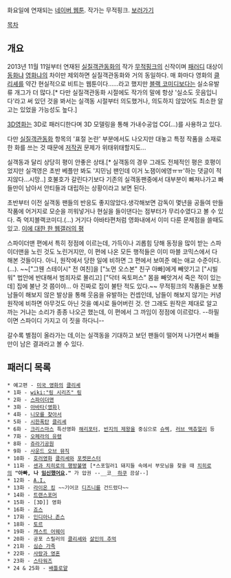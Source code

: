 화요일에 연재되는 [[네이버 웹툰]]. 작가는 무적핑크.
[http://comic.naver.com/webtoon/list.nhn?titleId=599232&weekday=tue 보러가기]

[[목차]]
== 개요 ==
2013년 11월 11일부터 연재된 [[실질객관동화]]의 작가 [[무적핑크]]의 신작이며 [[패러디]] 대상이 [[동화]]냐 [[영화]]냐의 차이만 제외하면 실질객관동화와 거의 동일하다. 매 화마다 영화의 [[클리셰]]를 약간 현실적으로 비트는 웹툰이다……라고 했지만 [[블랙 코미디]]보다는 실소유발류 개그가 더 많다.[* 다만 실질객관동화 시절에도 작가의 말에 항상 '실소도 웃음입니다'라고 써 있던 것을 봐서는 실객동 시절부터 의도했거나, 의도하지 않았어도 최소한 알고는 있었을 가능성도 높다.]

[[3D]]영화는 3D로 패러디한다며 3D 모델링을 통해 가내수공업 CG(…)를 사용하고 있다.

다만 [[실질객관동화]] 항목의 '표절 논란' 부분에서도 나오지만 대놓고 특정 작품을 소재로 한 화를 쓰는 것 때문에 [[저작권]] 문제가 위태위태할지도…

실객동과 달리 상당히 평이 안좋은 상태.[* 실객동의 경우 그래도 전체적인 평은 호평이었지만 실객영은 초반 베플만 봐도 '지민님 팬인데 이거 노잼이에영ㅠㅠ'하는 댓글이 적지않다...시망..]
호불호가 갈린다기보다 기존의 실객동팬중에서 대부분이 빠져나가고 빠들만이 남아서 안티들과 대립하는 상황이라고 보면 된다.

초반부터 이전 실객동 팬들의 반응도 좋지않았다.생각해보면 감독이 몇년을 공들여 만들 작품에 어거지로 모순을 끼워넣거나 현실을 들이댄다는 점부터가 무리수였다고 볼 수 있다. 즉 억지블랙코미디.(...) 거기다 아바타편처럼 영화내에서 이미 다룬 문제점을 쓸때도 있고. [http://gall.dcinside.com/board/view/?id=webtoon&no=149332 이에 대한 한 웹갤러의 평]

스파이더맨 편에서 특히 정점에 이르는데, 가득이나 괴롭힘 당해 동정을 많이 받는 스파이더맨을 노린 것도 노린거지만, 이 편에 나온 모든 행적들은 이미 마블 코믹스에서 다 해본 것들이다. 아니, 원작에서 당한 일에 비하면 그 편에서 보여준 예는 애교 수준이다.(…). ~~["그웬 스테이시" 전 여친]을 ["노먼 오스본" 친구 아빠]에게 빼앗기고 ["시빌 워" 법안에 반대해서 범죄자로 몰리고] ["닥터 옥토퍼스" 몸을 빼앗겨서 죽은 적이 있는데] 집에 불난 것 쯤이야... 아 진짜로 집이 불탄 적도 있다.~~ 무적핑크의 작품들은 보통 남들이 해보지 않은 발상을 통해 웃음을 유발하는 컨셉인데, 남들이 해보지 않기는 커녕 원작에 비하면 아무것도 아닌 것을 예시로 들어버린 것. 안 그래도 원작은 제대로 알고 까는 거냐는 소리가 종종 나오곤 했는데, 이 편에서 그 까임이 정점에 이르렀다. --하필이면 스파이디 가지고 이 짓을 하다니--

갈수록 별점이 올라가는 데,이는 실객동을 기대하고 보던 팬들이 떨어져 나가면서 빠들만이 남은 결과라고 볼 수 있다.

== 패러디 목록 ==
 * 예고편 - [[미국 영화]]의 [[클리셰]]
 * 1화 - [[wiki:"링 시리즈" 링]]
 * 2화 - [[스파이더맨]]
 * 3화 - [[아바타(영화)]]
 * 4화 - [[니모를 찾아서]]
 * 5화 - [[시한폭탄]] [[클리셰]]
 * 6화 - [[크리스마스]] 특선영화 [[해리포터]], [[반지의 제왕]]을 중심으로 [[슈렉]], [[러브 액츄얼리]] 등
 * 7화 - [[오페라의 유령]]
 * 8화 - [[쥬라기공원]]
 * 9화 - [[사운드 오브 뮤직]]
 * 10화 - [[호러영화]] [[클리셰]]와 [[포켓몬스터]]
 * 11화 - [[센과 치히로의 행방불명]] [*스포일러1 돼지들 속에서 부모님을 찾을 때 [[오기노 치히로|치히로]]의 '''"아빠, 나 [[임신]]했어요."''' 가 압권 --__코__[[하쿠(센과 치히로의 행방불명)|하쿠]] 끔살--]
 * 12화 - [[A.I.]]
 * 13화 - [[라이온 킹]] ~~기어코 [[디즈니]]를 건드렸다~~
 * 14화 - [[트랜스포머]]
 * 15화 - [3D]] 영화
 * 16화 - [[죠스]]
 * 17화 - [[인디아나 존스]]
 * 18화 - [[토르]]
 * 19화 - [[캐스트 어웨이]]
 * 20화 - 공포 스릴러의 [[클리셰]]와 [[살인의 추억]]
 * 21화 - [[심슨 가족]]
 * 22화 - [[사랑과 영혼]]
 * 23화 - [[스타워즈]]
 * 24 & 25화 - [[배틀로얄]]

